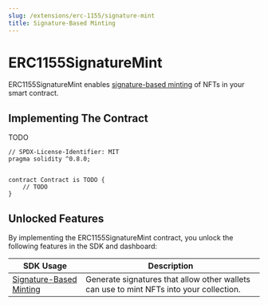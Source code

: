 ---
slug: /extensions/erc-1155/signature-mint
title: Signature-Based Minting
---


# ERC1155SignatureMint

ERC1155SignatureMint enables [signature-based minting](/sdk/advanced-features/on-demand-minting) of NFTs in your smart contract.

## Implementing The Contract

TODO

```solidity
// SPDX-License-Identifier: MIT
pragma solidity ^0.8.0;


contract Contract is TODO {
    // TODO
}
```

## Unlocked Features

By implementing the ERC1155SignatureMint contract, you unlock the following features in the SDK and dashboard:

| SDK Usage                                                                                   | Description                                                                             |
| ------------------------------------------------------------------------------------------- | --------------------------------------------------------------------------------------- |
| [Signature-Based Minting](/sdk/interacting-with-contracts/erc1155/erc1155signaturemintable) | Generate signatures that allow other wallets can use to mint NFTs into your collection. |
